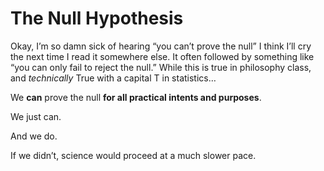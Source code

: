 # The Null Hypothesis {#null}

Okay, I'm so damn sick of hearing "you can't prove the null" I think I'll cry the next time I read it somewhere else. It often followed by something like "you can only fail to reject the null." While this is true in philosophy class, and *technically* True with a capital T in statistics...

We **can** prove the null **for all practical intents and purposes**. 

We just can. 

And we do. 

If we didn't, science would proceed at a much slower pace.

